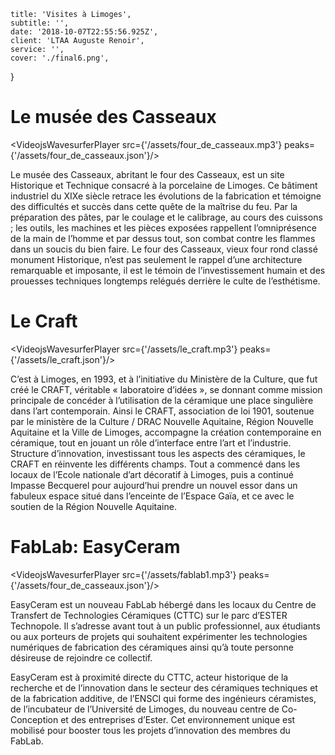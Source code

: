 
    title: 'Visites à Limoges',
    subtitle: '',
    date: '2018-10-07T22:55:56.925Z',
    client: 'LTAA Auguste Renoir',
    service: '',
    cover: './final6.png',
}

# Le musée des Casseaux

<VideojsWavesurferPlayer src={'/assets/four_de_casseaux.mp3'} peaks={'/assets/four_de_casseaux.json'}/>

Le musée des Casseaux, abritant le four des Casseaux, est un site Historique et Technique consacré à la porcelaine de Limoges. Ce bâtiment industriel du XIXe siècle retrace les évolutions de la fabrication et témoigne des difficultés et succès dans cette quête de la maîtrise du feu.  Par la préparation des pâtes, par le coulage et le calibrage, au cours des cuissons ; les outils, les machines et les pièces exposées rappellent l’omniprésence de la main de l’homme et par dessus tout, son combat contre les flammes dans un soucis du bien faire. Le four des Casseaux, vieux four rond classé monument Historique, n’est pas seulement le rappel d’une architecture remarquable et imposante, il est le témoin de l’investissement humain et des prouesses techniques longtemps relégués derrière le culte de l’esthétisme.

# Le Craft

<VideojsWavesurferPlayer src={'/assets/le_craft.mp3'} peaks={'/assets/le_craft.json'}/>

C’est à Limoges, en 1993, et à l’initiative du Ministère de la Culture, que fut créé le CRAFT, véritable « laboratoire d’idées », se donnant comme mission principale de concéder à l’utilisation de la céramique une place singulière dans lʼart contemporain. Ainsi le CRAFT, association de loi 1901, soutenue par le ministère de la Culture / DRAC Nouvelle Aquitaine, Région Nouvelle Aquitaine et la Ville de Limoges, accompagne la création contemporaine en céramique, tout en jouant un rôle d’interface entre l’art et l’industrie. Structure d’innovation, investissant tous les aspects des céramiques, le CRAFT en réinvente les différents champs. Tout a commencé dans les locaux de l’Ecole nationale d’art décoratif à Limoges, puis a continué Impasse Becquerel pour aujourd’hui prendre un nouvel essor dans un fabuleux espace situé dans l’enceinte de l’Espace Gaïa, et ce avec le soutien de la Région Nouvelle Aquitaine.

# FabLab: EasyCeram

<VideojsWavesurferPlayer src={'/assets/fablab1.mp3'} peaks={'/assets/four_de_casseaux.json'}/>

EasyCeram est un nouveau FabLab hébergé dans les locaux du Centre de Transfert de Technologies Céramiques (CTTC) sur le parc d’ESTER Technopole. Il s’adresse avant tout à un public professionnel, aux étudiants ou aux porteurs de projets qui souhaitent expérimenter les technologies numériques de fabrication des céramiques ainsi qu’à toute personne désireuse de rejoindre ce collectif.

EasyCeram est à proximité directe du CTTC, acteur historique de la recherche et de l’innovation dans le secteur des céramiques techniques et de la fabrication additive, de l’ENSCI qui forme des ingénieurs céramistes, de l’incubateur de l’Université de Limoges, du nouveau centre de Co-Conception et des entreprises d’Ester. Cet environnement unique est mobilisé pour booster tous les projets d’innovation des membres du FabLab.